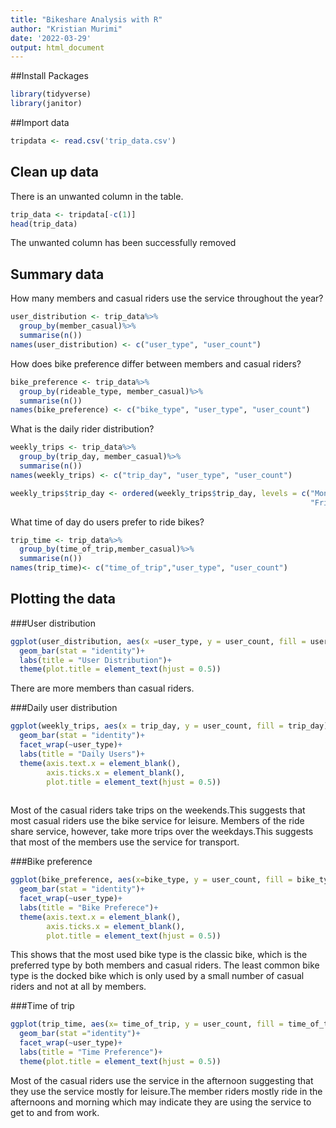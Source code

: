 ```yaml
---
title: "Bikeshare Analysis with R"
author: "Kristian Murimi"
date: '2022-03-29'
output: html_document
---
```

##Install Packages
```r
library(tidyverse)
library(janitor)
```


##Import data

```r
tripdata <- read.csv('trip_data.csv')
```
## Clean up data
There is an unwanted column in the table.

```r

trip_data <- tripdata[-c(1)]
head(trip_data)

```
The unwanted column has been successfully removed

## Summary data
How many members and casual riders use the service throughout the year?

```r

user_distribution <- trip_data%>%
  group_by(member_casual)%>%
  summarise(n())
names(user_distribution) <- c("user_type", "user_count")
```

How does bike preference differ between members and casual riders?
```r

bike_preference <- trip_data%>%
  group_by(rideable_type, member_casual)%>%
  summarise(n())
names(bike_preference) <- c("bike_type", "user_type", "user_count")
```

What is the daily rider distribution?
```r
weekly_trips <- trip_data%>%
  group_by(trip_day, member_casual)%>%
  summarise(n())
names(weekly_trips) <- c("trip_day", "user_type", "user_count")

weekly_trips$trip_day <- ordered(weekly_trips$trip_day, levels = c("Monday", "Tuesday", "Wednesday", "Thursday", 
                                                                   "Friday", "Saturday", "Sunday"))
```


What time of day do users prefer to ride bikes?
```r
trip_time <- trip_data%>%
  group_by(time_of_trip,member_casual)%>%
  summarise(n())
names(trip_time)<- c("time_of_trip","user_type", "user_count")
```


## Plotting the data
###User distribution
```r
ggplot(user_distribution, aes(x =user_type, y = user_count, fill = user_type))+
  geom_bar(stat = "identity")+
  labs(title = "User Distribution")+
  theme(plot.title = element_text(hjust = 0.5))
```

There are more members than casual riders.

###Daily user distribution
```r

ggplot(weekly_trips, aes(x = trip_day, y = user_count, fill = trip_day))+
  geom_bar(stat = "identity")+
  facet_wrap(~user_type)+
  labs(title = "Daily Users")+
  theme(axis.text.x = element_blank(),
        axis.ticks.x = element_blank(),
        plot.title = element_text(hjust = 0.5))
  
```


Most of the casual riders take trips on the weekends.This suggests that most casual riders use the bike service for leisure. Members of the ride share service, however, take more trips over the weekdays.This suggests that most of the members use the service for transport.



###Bike preference
```r

ggplot(bike_preference, aes(x=bike_type, y = user_count, fill = bike_type))+
  geom_bar(stat = "identity")+
  facet_wrap(~user_type)+
  labs(title = "Bike Preferece")+
  theme(axis.text.x = element_blank(),
        axis.ticks.x = element_blank(),
        plot.title = element_text(hjust = 0.5))
```



This shows that the most used bike type is the classic bike, which is the preferred type by both members and casual riders.
The least common bike type is the docked bike which is only used by a small number of casual riders and not at all by members.


###Time of trip
```r
ggplot(trip_time, aes(x= time_of_trip, y = user_count, fill = time_of_trip))+
  geom_bar(stat ="identity")+
  facet_wrap(~user_type)+
  labs(title = "Time Preference")+
  theme(plot.title = element_text(hjust = 0.5))
```



Most of the casual riders use the service in the afternoon suggesting that they use the service mostly for leisure.The member riders mostly ride in the afternoons and morning which may indicate they are using the service to get to and from work.




